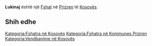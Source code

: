 {{Fshat në Kosovës
 | Emri                = Lukinaj
| sqi_N_name = Lukinaj
| sqi_N_FULL_NAME_RO = Lukinaj
| sqi_N_FULL_NAME_ND_RO = Lukinaj
| sqi_N_SORT_NAME_RG = LUKINAJ
| sqi_N_FULL_NAME_RG = Lukinaj
| sqi_N_FULL_NAME_ND_RG = Lukinaj
| sqi_V_name = Lukinjaj
| sqi_V_FULL_NAME_RO = Lukinjaj
| sqi_V_FULL_NAME_ND_RO = Lukinjaj
| sqi_V_SORT_NAME_RG = LUKINJAJ
| sqi_V_FULL_NAME_RG = Lukinjaj
| sqi_V_FULL_NAME_ND_RG = Lukinjaj
| srp_N_name = Lukanja
| srp_N_FULL_NAME_RO = Lukanja
| srp_N_FULL_NAME_ND_RO = Lukanja
| srp_N_SORT_NAME_RG = LUKANJA
| srp_N_FULL_NAME_RG = Lukanja
| srp_N_FULL_NAME_ND_RG = Lukanja
| srp_NS_name = Љукинај
| srp_NS_FULL_NAME_RO = Љукинај
| srp_NS_FULL_NAME_ND_RO = Љукинај
| srp_NS_SORT_NAME_RG = ЉУКИНАЈ
| srp_NS_FULL_NAME_RG = Љукинај
| srp_NS_FULL_NAME_ND_RG = Љукинај
| std_V_name = Ljukinjaj
| std_V_FULL_NAME_RO = Ljukinjaj Lukinje Ljukinaj
| std_V_FULL_NAME_ND_RO = Ljukinjaj Lukinje Ljukinaj
| std_V_SORT_NAME_RG = LJUKINJAJ LUKINJE LJUKINAJ
| std_V_FULL_NAME_RG = Ljukinjaj Lukinje Ljukinaj
| std_V_FULL_NAME_ND_RG = Ljukinjaj Lukinje Ljukinaj

 | Emri (Rasa dhanore) = 
 | Figura              = 
 | Shteti              = Kosovo
 | Komuna              = Prizren
 | Kodi postar         = 
 | Sipërfaqja          = 

 | Popullsia           = 

 | Regj. i popullsisë  = 
 | Dend. e popullsisë  = 
 | Faqja zyrtare       = 
 <!--- Koordinatat ----> 
 | Gjerësia            = 42.294167
 | Gjatësia            = 20.615278
 | Lartësia            = 
}}
'''Lukinaj''' është një [[Fshat]] në [[Prizren]] të [[Kosovës]].

<!-- == Gjeografia == -->
<!-- == Historia == -->
<!-- == Demografia == -->
== Shih edhe ==
{{Komuna Prizren}}
{{Kosovo-Administrata-Cung}}

[[Kategoria:Fshatra në Kosovës]]
[[Kategoria:Fshatra në Kommunes Prizren]]
[[Kategoria:Vendbanime në Kosovës]]